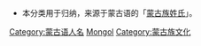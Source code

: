 {{Catnav|頁面分類|历史|歷史學|系譜學|姓氏|依文化分類姓氏}}
{{Catnav|頁面分類|人文學科|歷史學|系譜學|姓氏|依文化分類姓氏}}
{{Catnav|頁面分類|人类学|文化人类学|家世與傳承|系譜學|姓氏|依文化分類姓氏}}

*本分类用于归纳，来源于蒙古语的「[[蒙古族姓氏|蒙古族姓氏]]」。
{{catAZ}}
[[Category:蒙古语人名|Category:蒙古语人名]]
[[Category:各文化姓氏|Mongol]]
[[Category:蒙古族文化|Category:蒙古族文化]]